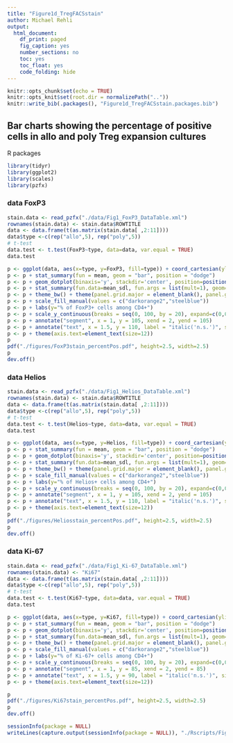 ```yaml
---
title: "Figure1d_TregFACSstain"
author: Michael Rehli
output: 
  html_document:
    df_print: paged
    fig_caption: yes
    number_sections: no
    toc: yes
    toc_float: yes
    code_folding: hide
---
```


```r
knitr::opts_chunk$set(echo = TRUE)
knitr::opts_knit$set(root.dir = normalizePath(".."))
knitr::write_bib(.packages(), "Figure1d_TregFACSstain.packages.bib")
```

## Bar charts showing the percentage of positive cells in allo and poly Treg expansion cultures

R packages

```r
library(tidyr)
library(ggplot2)
library(scales)
library(pzfx)
```

### data FoxP3

```r
stain.data <- read_pzfx("./data/Fig1_FoxP3_DataTable.xml")
rownames(stain.data) <- stain.data$ROWTITLE
data <- data.frame(t(as.matrix(stain.data[ ,2:11])))
data$type <-c(rep("allo",5), rep("poly",5))
# t-test
data.test <- t.test(FoxP3~type, data=data, var.equal = TRUE)
data.test
```


```r
p <- ggplot(data, aes(x=type, y=FoxP3, fill=type)) + coord_cartesian(ylim = c(0,115))
p <- p + stat_summary(fun = mean, geom = "bar", position = "dodge")
p <- p + geom_dotplot(binaxis='y', stackdir='center', position=position_dodge(.9), dotsize=5, stackratio = 1, binwidth=.75) 
p <- p + stat_summary(fun.data=mean_sdl, fun.args = list(mult=1), geom="errorbar", color="black", linewidth=0.5, width = 0.6, position = "dodge")
p <- p + theme_bw() + theme(panel.grid.major = element_blank(), panel.grid.minor = element_blank()) 
p <- p + scale_fill_manual(values = c("darkorange2","steelblue"))
p <- p + labs(y="% of FoxP3+ cells among CD4+")
p <- p + scale_y_continuous(breaks = seq(0, 100, by = 20), expand=c(0,0))
p <- p + annotate("segment", x = 1, y = 105, xend = 2, yend = 105)
p <- p + annotate("text", x = 1.5, y = 110, label = "italic('n.s.')", size = 4, parse = TRUE)
p <- p + theme(axis.text=element_text(size=12))
p
pdf("./figures/FoxP3stain_percentPos.pdf", height=2.5, width=2.5)
p
dev.off()
```
### data Helios

```r
stain.data <- read_pzfx("./data/Fig1_Helios_DataTable.xml")
rownames(stain.data) <- stain.data$ROWTITLE
data <- data.frame(t(as.matrix(stain.data[ ,2:11])))
data$type <-c(rep("allo",5), rep("poly",5))
# t-test
data.test <- t.test(Helios~type, data=data, var.equal = TRUE)
data.test
```


```r
p <- ggplot(data, aes(x=type, y=Helios, fill=type)) + coord_cartesian(ylim = c(0,115))
p <- p + stat_summary(fun = mean, geom = "bar", position = "dodge")
p <- p + geom_dotplot(binaxis='y', stackdir='center', position=position_dodge(.9), dotsize=5, stackratio = 1, binwidth=.75) 
p <- p + stat_summary(fun.data=mean_sdl, fun.args = list(mult=1), geom="errorbar", color="black", linewidth=0.5, width = 0.6, position = "dodge")
p <- p + theme_bw() + theme(panel.grid.major = element_blank(), panel.grid.minor = element_blank()) 
p <- p + scale_fill_manual(values = c("darkorange2","steelblue"))
p <- p + labs(y="% of Helios+ cells among CD4+")
p <- p + scale_y_continuous(breaks = seq(0, 100, by = 20), expand=c(0,0))
p <- p + annotate("segment", x = 1, y = 105, xend = 2, yend = 105)
p <- p + annotate("text", x = 1.5, y = 110, label = "italic('n.s.')", size = 4, parse = TRUE)
p <- p + theme(axis.text=element_text(size=12))
p
pdf("./figures/Heliosstain_percentPos.pdf", height=2.5, width=2.5)
p
dev.off()
```

### data Ki-67

```r
stain.data <- read_pzfx("./data/Fig1_Ki-67_DataTable.xml")
rownames(stain.data) <- "Ki67"
data <- data.frame(t(as.matrix(stain.data[ ,2:11])))
data$type <-c(rep("allo",5), rep("poly",5))
# t-test
data.test <- t.test(Ki67~type, data=data, var.equal = TRUE)
data.test
```


```r
p <- ggplot(data, aes(x=type, y=Ki67, fill=type)) + coord_cartesian(ylim = c(0,115))
p <- p + stat_summary(fun = mean, geom = "bar", position = "dodge")
p <- p + geom_dotplot(binaxis='y', stackdir='center', position=position_dodge(.9), dotsize=5, stackratio = 1, binwidth=.75) 
p <- p + stat_summary(fun.data=mean_sdl, fun.args = list(mult=1), geom="errorbar", color="black", linewidth=0.5, width = 0.6, position = "dodge")
p <- p + theme_bw() + theme(panel.grid.major = element_blank(), panel.grid.minor = element_blank()) 
p <- p + scale_fill_manual(values = c("darkorange2","steelblue"))
p <- p + labs(y="% of Ki-67+ cells among CD4+")
p <- p + scale_y_continuous(breaks = seq(0, 100, by = 20), expand=c(0,0))
p <- p + annotate("segment", x = 1, y = 85, xend = 2, yend = 85)
p <- p + annotate("text", x = 1.5, y = 90, label = "italic('n.s.')", size = 4, parse = TRUE)
p <- p + theme(axis.text=element_text(size=12))

p
pdf("./figures/Ki67stain_percentPos.pdf", height=2.5, width=2.5)
p
dev.off()
```

```r
sessionInfo(package = NULL)
writeLines(capture.output(sessionInfo(package = NULL)), "./Rscripts/Figure1d_TregFACSstain_SessionInfo.txt")
```




